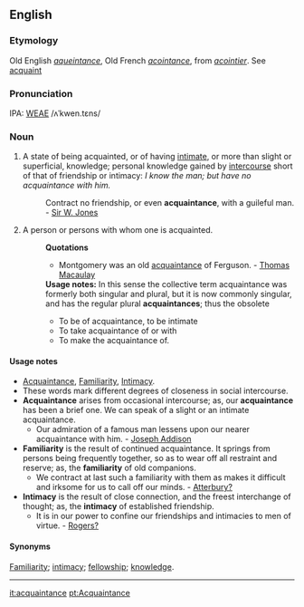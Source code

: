 ==English==
===Etymology===
Old English ''[[aqueintance]]'', Old French ''[[acointance]]'', from ''[[acointier]]''. See [[acquaint]]

===Pronunciation===
IPA: [[WEAE]] /ʌˈkwen.tɛns/

===Noun===
#A state of being acquainted, or of having [[intimate]], or more than slight or superficial, knowledge; personal  knowledge gained by [[intercourse]] short of that of friendship or intimacy: ''I know the man; but have no acquaintance with him.''
#:Contract no friendship, or even '''acquaintance''', with a guileful man. - [[Sir W. Jones]]
#A person or persons with whom one is acquainted.
#:'''Quotations'''
#:*Montgomery was an old [[acquaintance]] of Ferguson. - [[Thomas Macaulay]]
#:'''Usage notes:''' In this sense the collective term acquaintance was formerly both singular and plural, but it is now commonly singular, and has the regular plural '''acquaintances'''; thus the obsolete
#:*To be of acquaintance, to be intimate
#:*To take acquaintance of or with
#:*To make the acquaintance of.

====Usage notes====
*[[Acquaintance]], [[Familiarity]], [[Intimacy]]. 
*These words  mark different degrees of closeness in social  intercourse. 
*'''Acquaintance''' arises from occasional intercourse; as, our '''acquaintance''' has been a brief  one. We can speak of a slight or an intimate  acquaintance. 
**Our admiration of a famous man lessens upon our nearer acquaintance with him. - [[Joseph Addison]]
*'''Familiarity''' is the result of continued  acquaintance. It springs from persons being frequently  together, so as to wear off all restraint and reserve; as, the '''familiarity''' of old companions. 
**We contract at last such a familiarity with them as makes it difficult and irksome for us to call off our minds. - [[Atterbury?]]
*'''Intimacy''' is the  result of close connection, and the freest interchange  of thought; as, the '''intimacy''' of established  friendship.
**It is in our power to confine our friendships and intimacies to men of virtue. - [[Rogers?]]

====Synonyms====
[[Familiarity]]; [[intimacy]]; [[fellowship]]; [[knowledge]].

----

[[it:acquaintance]]
[[pt:Acquaintance]]